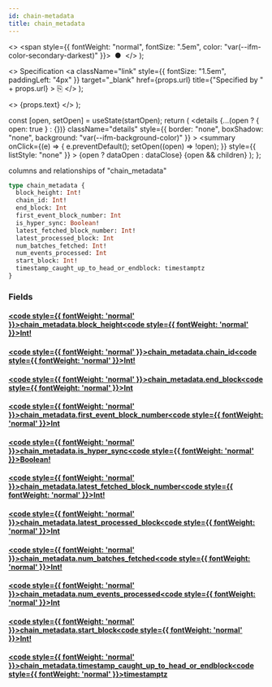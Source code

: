 ```yaml
---
id: chain-metadata
title: chain_metadata
---
```


<head>
  <meta content="noindex" name="robots" />
  <meta charset="utf-8" />
</head>

  <>
    <span style={{ fontWeight: "normal", fontSize: ".5em", color: "var(--ifm-color-secondary-darkest)" }}>
      &nbsp;●&nbsp;
    </span>
  </>
);

  <>
    Specification
    <a
      className="link"
      style={{ fontSize: "1.5em", paddingLeft: "4px" }}
      target="_blank"
      href={props.url}
      title={"Specified by " + props.url}
    >
      ⎘
    </a>
  </>
);

  <>
    <span className={props.class}>{props.text}</span>
  </>
);


  const [open, setOpen] = useState(startOpen);
  return (
    <details
      {...(open ? { open: true } : {})}
      className="details"
      style={{ border: "none", boxShadow: "none", background: "var(--ifm-background-color)" }}
    >
      <summary
        onClick={(e) => {
          e.preventDefault();
          setOpen((open) => !open);
        }}
        style={{ listStyle: "none" }}
      >
        {open ? dataOpen : dataClose}
      </summary>
      {open && children}
    </details>
  );
};

columns and relationships of "chain_metadata"

```graphql
type chain_metadata {
  block_height: Int!
  chain_id: Int!
  end_block: Int
  first_event_block_number: Int
  is_hyper_sync: Boolean!
  latest_fetched_block_number: Int!
  latest_processed_block: Int
  num_batches_fetched: Int!
  num_events_processed: Int
  start_block: Int!
  timestamp_caught_up_to_head_or_endblock: timestamptz
}
```

### Fields

#### [<code style={{ fontWeight: 'normal' }}>chain_metadata.<b>block_height</b></code>](#)<Bullet />[<code style={{ fontWeight: 'normal' }}><b>Int!</b></code>](/docs/api/flow/graphql/envio/scalars/int.mdx) <Badge class="badge badge--secondary badge--non_null" text="non-null"/> <Badge class="badge badge--secondary " text="scalar"/>

#### [<code style={{ fontWeight: 'normal' }}>chain_metadata.<b>chain_id</b></code>](#)<Bullet />[<code style={{ fontWeight: 'normal' }}><b>Int!</b></code>](/docs/api/flow/graphql/envio/scalars/int.mdx) <Badge class="badge badge--secondary badge--non_null" text="non-null"/> <Badge class="badge badge--secondary " text="scalar"/>

#### [<code style={{ fontWeight: 'normal' }}>chain_metadata.<b>end_block</b></code>](#)<Bullet />[<code style={{ fontWeight: 'normal' }}><b>Int</b></code>](/docs/api/flow/graphql/envio/scalars/int.mdx) <Badge class="badge badge--secondary " text="scalar"/>

#### [<code style={{ fontWeight: 'normal' }}>chain_metadata.<b>first_event_block_number</b></code>](#)<Bullet />[<code style={{ fontWeight: 'normal' }}><b>Int</b></code>](/docs/api/flow/graphql/envio/scalars/int.mdx) <Badge class="badge badge--secondary " text="scalar"/>

#### [<code style={{ fontWeight: 'normal' }}>chain_metadata.<b>is_hyper_sync</b></code>](#)<Bullet />[<code style={{ fontWeight: 'normal' }}><b>Boolean!</b></code>](/docs/api/flow/graphql/envio/scalars/boolean.mdx) <Badge class="badge badge--secondary badge--non_null" text="non-null"/> <Badge class="badge badge--secondary " text="scalar"/>

#### [<code style={{ fontWeight: 'normal' }}>chain_metadata.<b>latest_fetched_block_number</b></code>](#)<Bullet />[<code style={{ fontWeight: 'normal' }}><b>Int!</b></code>](/docs/api/flow/graphql/envio/scalars/int.mdx) <Badge class="badge badge--secondary badge--non_null" text="non-null"/> <Badge class="badge badge--secondary " text="scalar"/>

#### [<code style={{ fontWeight: 'normal' }}>chain_metadata.<b>latest_processed_block</b></code>](#)<Bullet />[<code style={{ fontWeight: 'normal' }}><b>Int</b></code>](/docs/api/flow/graphql/envio/scalars/int.mdx) <Badge class="badge badge--secondary " text="scalar"/>

#### [<code style={{ fontWeight: 'normal' }}>chain_metadata.<b>num_batches_fetched</b></code>](#)<Bullet />[<code style={{ fontWeight: 'normal' }}><b>Int!</b></code>](/docs/api/flow/graphql/envio/scalars/int.mdx) <Badge class="badge badge--secondary badge--non_null" text="non-null"/> <Badge class="badge badge--secondary " text="scalar"/>

#### [<code style={{ fontWeight: 'normal' }}>chain_metadata.<b>num_events_processed</b></code>](#)<Bullet />[<code style={{ fontWeight: 'normal' }}><b>Int</b></code>](/docs/api/flow/graphql/envio/scalars/int.mdx) <Badge class="badge badge--secondary " text="scalar"/>

#### [<code style={{ fontWeight: 'normal' }}>chain_metadata.<b>start_block</b></code>](#)<Bullet />[<code style={{ fontWeight: 'normal' }}><b>Int!</b></code>](/docs/api/flow/graphql/envio/scalars/int.mdx) <Badge class="badge badge--secondary badge--non_null" text="non-null"/> <Badge class="badge badge--secondary " text="scalar"/>

#### [<code style={{ fontWeight: 'normal' }}>chain_metadata.<b>timestamp_caught_up_to_head_or_endblock</b></code>](#)<Bullet />[<code style={{ fontWeight: 'normal' }}><b>timestamptz</b></code>](/docs/api/flow/graphql/envio/scalars/timestamptz.mdx) <Badge class="badge badge--secondary " text="scalar"/>
